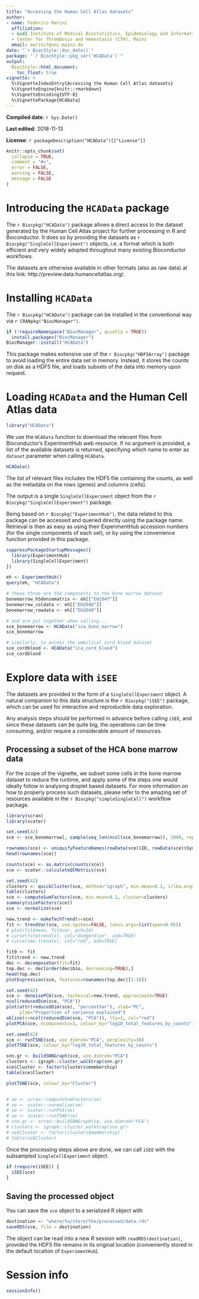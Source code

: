 ```yaml
---
title: "Accessing the Human Cell Atlas datasets"
author:
- name: Federico Marini
  affiliation: 
  - &id1 Institute of Medical Biostatistics, Epidemiology and Informatics (IMBEI), Mainz
  - Center for Thrombosis and Hemostasis (CTH), Mainz
  email: marinif@uni-mainz.de
date: "`r BiocStyle::doc_date()`"
package: "`r BiocStyle::pkg_ver('HCAData')`"
output: 
  BiocStyle::html_document:
    toc_float: true
vignette: >
  %\VignetteIndexEntry{Accessing the Human Cell Atlas datasets}
  %\VignetteEngine{knitr::rmarkdown}
  %\VignetteEncoding{UTF-8}
  %\VignettePackage{HCAData}
---
```


**Compiled date**: `r Sys.Date()`

**Last edited**: 2018-11-13

**License**: `r packageDescription("HCAData")[["License"]]`

```r
knitr::opts_chunk$set(
  collapse = TRUE,
  comment = "#>",
  error = FALSE,
  warning = FALSE,
  message = FALSE
)
```

# Introducing the `HCAData` package

The `r Biocpkg("HCAData")` package allows a direct access to the dataset generated by the Human Cell Atlas project for further processing in R and Bioconductor.
It does so by providing the datasets as `r Biocpkg("SingleCellExperiment")` objects, i.e. a format which is both efficient and very widely adopted throughout many existing Bioconductor workflows.

The datasets are otherwise available in other formats (also as raw data) at this link: http://preview.data.humancellatlas.org/.

# Installing `HCAData`

The `r Biocpkg("HCAData")` package can be installed in the conventional way via `r CRANpkg("BiocManager")`.

```r
if (!requireNamespace("BiocManager", quietly = TRUE))
  install.packages("BiocManager")
BiocManager::install("HCAData")
```

This package makes extensive use of the `r Biocpkg("HDF5Array")` package to avoid loading the entire data set in memory.
Instead, it stores the counts on disk as a HDF5 file, and loads subsets of the data into memory upon request.

# Loading `HCAData` and the Human Cell Atlas data

```r
library("HCAData")
```

We use the `HCAData` function to download the relevant files from Bioconductor's ExperimentHub web resource. 
If no argument is provided, a list of the available datasets is returned, specifying which name to enter as `dataset` parameter when calling `HCAData`.

```r
HCAData()
```

The list of relevant files includes the HDF5 file containing the counts, as well as the metadata on the rows (genes) and columns (cells). 

The output is a single `SingleCellExperiment` object from the `r Biocpkg("SingleCellExperiment")` package. 

Being based on `r Biocpkg("ExperimentHub")`, the data related to this package can be accessed and queried directly using the package name. 
Retrieval is then as easy as using their ExperimentHub accession numbers (for the single components of each set), or by using the convenience function provided in this package.

```r
suppressPackageStartupMessages({
  library(ExperimentHub)
  library(SingleCellExperiment)
})

eh <- ExperimentHub()
query(eh, "HCAData")

# these three are the components to the bone marrow dataset
bonemarrow_h5densematrix <- eh[["EH2047"]]
bonemarrow_coldata <- eh[["EH2048"]]
bonemarrow_rowdata <- eh[["EH2049"]]

# and are put together when calling...
sce_bonemarrow <- HCAData("ica_bone_marrow")
sce_bonemarrow

# similarly, to access the umbilical cord blood dataset
sce_cordblood <- HCAData("ica_cord_blood")
sce_cordblood
```

# Explore data with `iSEE`

The datasets are provided in the form of a `SingleCellExperiment` object. 
A natural companion to this data structure is the `r Biocpkg("iSEE")` package, which can be used for interactive and reproducible data exploration.

Any analysis steps should be performed in advance before calling `iSEE`, and since these datasets can be quite big, the operations can be time consuming, and/or require a considerable amount of resources.

## Processing a subset of the HCA bone marrow data

For the scope of the vignette, we subset some cells in the bone marrow dataset to reduce the runtime, and apply some of the steps one would ideally follow in analysing droplet based datasets.
For more information on how to properly process such datasets, please refer to the amazing set of resources available in the `r Biocpkg("simpleSingleCell")` workflow package.

```r
library(scran)
library(scater)

set.seed(42)
sce <- sce_bonemarrow[, sample(seq_len(ncol(sce_bonemarrow)), 1000, replace = FALSE)]

rownames(sce) <- uniquifyFeatureNames(rowData(sce)$ID, rowData(sce)$Symbol)
head(rownames(sce))

counts(sce) <- as.matrix(counts(sce))
sce <- scater::calculateQCMetrics(sce)

set.seed(42)
clusters <- quickCluster(sce, method="igraph", min.mean=0.1, irlba.args=list(maxit=1000))
table(clusters)
sce <- computeSumFactors(sce, min.mean=0.1, cluster=clusters)
summary(sizeFactors(sce))
sce <- normalize(sce)

new.trend <- makeTechTrend(x=sce)
fit <- trendVar(sce, use.spikes=FALSE, loess.args=list(span=0.05))
# plot(fit$mean, fit$var, pch=16)
# curve(fit$trend(x), col="dodgerblue", add=TRUE)
# curve(new.trend(x), col="red", add=TRUE)

fit0 <- fit
fit$trend <- new.trend
dec <- decomposeVar(fit=fit)
top.dec <- dec[order(dec$bio, decreasing=TRUE),] 
head(top.dec)
plotExpression(sce, features=rownames(top.dec)[1:10])

set.seed(42)
sce <- denoisePCA(sce, technical=new.trend, approximate=TRUE)
ncol(reducedDim(sce, "PCA"))
plot(attr(reducedDim(sce), "percentVar"), xlab="PC",
     ylab="Proportion of variance explained")
abline(v=ncol(reducedDim(sce, "PCA")), lty=2, col="red")
plotPCA(sce, ncomponents=3, colour_by="log10_total_features_by_counts")

set.seed(42)
sce <- runTSNE(sce, use_dimred="PCA", perplexity=30)
plotTSNE(sce, colour_by="log10_total_features_by_counts")

snn.gr <- buildSNNGraph(sce, use.dimred="PCA")
clusters <- igraph::cluster_walktrap(snn.gr)
sce$Cluster <- factor(clusters$membership)
table(sce$Cluster)

plotTSNE(sce, colour_by="Cluster")


# se <- scran::computeSumFactors(se)
# se <- scater::normalize(se)
# se <- scater::runPCA(se)
# se <- scater::runTSNE(se)
# snn.gr <- scran::buildSNNGraph(se, use.dimred="PCA")
# clusters <- igraph::cluster_walktrap(snn.gr)
# se$Cluster <- factor(clusters$membership)
# table(se$Cluster)
```

Once the processing steps above are done, we can call `iSEE` with the subsampled `SingleCellExperiment` object. 

```r
if (require(iSEE)) {
  iSEE(sce)
}
```

## Saving the processed object

You can save the `sce` object to a serialized R object with 

```r
destination <- "where/to/store/the/processed/data.rds"
saveRDS(sce, file = destination)
```

The object can be read into a new _R_ session with `readRDS(destination)`, provided the HDF5 file remains in its original location (conveniently stored in the default location of `ExperimentHub`).

# Session info

```r
sessionInfo()
```
